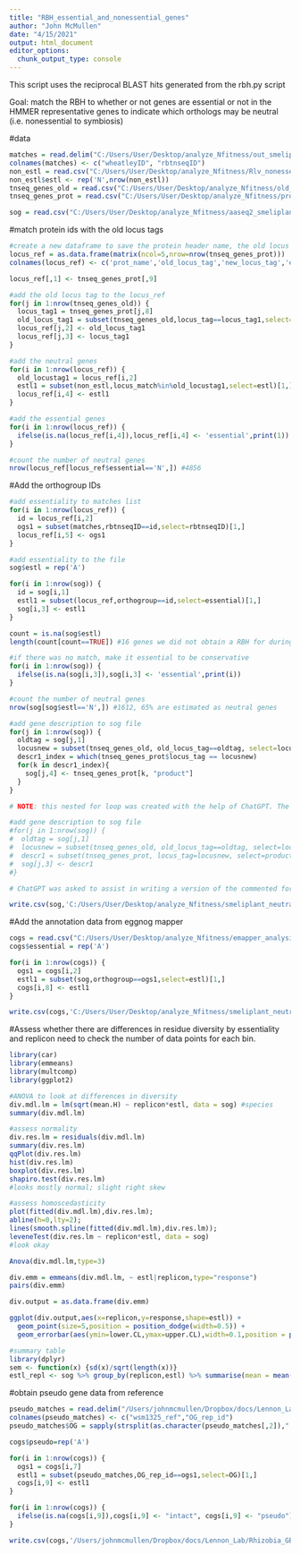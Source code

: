 ---
title: "RBH_essential_and_nonessential_genes"
author: "John McMullen"
date: "4/15/2021"
output: html_document
editor_options: 
  chunk_output_type: console
---
This script uses the reciprocal BLAST hits generated from the rbh.py script

Goal: match the RBH to whether or not genes are essential or not in the HMMER representative genes to indicate which orthologs may be neutral (i.e. nonessential to symbiosis)

#data
```{r}
matches = read.delim("C:/Users/User/Desktop/analyze_Nfitness/out_smeliplant.txt",header=FALSE)
colnames(matches) <- c("wheatleyID", "rbtnseqID")
non_estl = read.csv("C:/Users/User/Desktop/analyze_Nfitness/Rlv_nonessential gene list.csv")
non_estl$estl <- rep('N',nrow(non_estl))
tnseq_genes_old = read.csv("C:/Users/User/Desktop/analyze_Nfitness/old_annotations_smeliplant.csv")
tnseq_genes_prot = read.csv("C:/Users/User/Desktop/analyze_Nfitness/proteins_smeli.csv")

sog = read.csv("C:/Users/User/Desktop/analyze_Nfitness/aaseq2_smeliplant.csv") #sog = single orthologous genes
```

#match protein ids with the old locus tags
```{r}
#create a new dataframe to save the protein header name, the old locus tag and add the essentiality of the gene
locus_ref = as.data.frame(matrix(ncol=5,nrow=nrow(tnseq_genes_prot)))
colnames(locus_ref) <- c('prot_name','old_locus_tag','new_locus_tag','essential','orthogroup')

locus_ref[,1] <- tnseq_genes_prot[,9]

#add the old locus tag to the locus_ref
for(j in 1:nrow(tnseq_genes_old)) {
  locus_tag1 = tnseq_genes_prot[j,8]
  old_locus_tag1 = subset(tnseq_genes_old,locus_tag==locus_tag1,select=old_locus_tag)[1,]
  locus_ref[j,2] <- old_locus_tag1
  locus_ref[j,3] <- locus_tag1
}

#add the neutral genes
for(i in 1:nrow(locus_ref)) {
  old_locustag1 = locus_ref[i,2]
  estl1 = subset(non_estl,locus_match%in%old_locustag1,select=estl)[1,]
  locus_ref[i,4] <- estl1
}

#add the essential genes
for(i in 1:nrow(locus_ref)) {
  ifelse(is.na(locus_ref[i,4]),locus_ref[i,4] <- 'essential',print(1))
}

#count the number of neutral genes
nrow(locus_ref[locus_ref$essential=='N',]) #4856
```

#Add the orthogroup IDs
```{r}


#add essentiality to matches list
for(i in 1:nrow(locus_ref)) {
  id = locus_ref[i,2]
  ogs1 = subset(matches,rbtnseqID==id,select=rbtnseqID)[1,]
  locus_ref[i,5] <- ogs1
}

#add essentiality to the file
sog$estl = rep('A')

for(i in 1:nrow(sog)) {
  id = sog[i,1]
  estl1 = subset(locus_ref,orthogroup==id,select=essential)[1,]
  sog[i,3] <- estl1
}

count = is.na(sog$estl)
length(count[count==TRUE]) #16 genes we did not obtain a RBH for during analysis.

#if there was no match, make it essential to be conservative
for(i in 1:nrow(sog)) {
  ifelse(is.na(sog[i,3]),sog[i,3] <- 'essential',print(i))
}

#count the number of neutral genes
nrow(sog[sog$estl=='N',]) #1612, 65% are estimated as neutral genes

#add gene description to sog file
for(j in 1:nrow(sog)) {
  oldtag = sog[j,1]
  locusnew = subset(tnseq_genes_old, old_locus_tag==oldtag, select=locus_tag)[1,]
  descr1_index = which(tnseq_genes_prot$locus_tag == locusnew)
  for(k in descr1_index){
    sog[j,4] <- tnseq_genes_prot[k, "product"]
  }
}

# NOTE: this nested for loop was created with the help of ChatGPT. The original for loop, provided here, did not work properly:

#add gene description to sog file
#for(j in 1:nrow(sog)) {
#  oldtag = sog[j,1]
#  locusnew = subset(tnseq_genes_old, old_locus_tag==oldtag, select=locus_tag)[1,]
#  descr1 = subset(tnseq_genes_prot, locus_tag=locusnew, select=product)[1,]
#  sog[j,3] <- descr1
#}

# ChatGPT was asked to assist in writing a version of the commented for loop which would successfully iterate across all entries in the tnseq_genes_prot$product column. It was specified in-prompt that an optimized, nested structure would be necessary to accomplish this; ChatGPT provided the which() argument and wrote the syntax of the second for loop.

write.csv(sog,'C:/Users/User/Desktop/analyze_Nfitness/smeliplant_neutral.csv')
```

#Add the annotation data from eggnog mapper
```{r}
cogs = read.csv("C:/Users/User/Desktop/analyze_Nfitness/emapper_analysis_smeliplant.csv")
cogs$essential = rep('A')

for(i in 1:nrow(cogs)) {
  ogs1 = cogs[i,2]
  estl1 = subset(sog,orthogroup==ogs1,select=estl)[1,]
  cogs[i,8] <- estl1
}

write.csv(cogs,'C:/Users/User/Desktop/analyze_Nfitness/smeliplant_neutral_cog.csv')
```

#Assess whether there are differences in residue diversity by essentiality and replicon
need to check the number of data points for each bin.
```{r}
library(car)
library(emmeans)
library(multcomp)
library(ggplot2)

#ANOVA to look at differences in diversity
div.mdl.lm = lm(sqrt(mean.H) ~ replicon*estl, data = sog) #species
summary(div.mdl.lm)

#assess normality
div.res.lm = residuals(div.mdl.lm)
summary(div.res.lm)
qqPlot(div.res.lm)
hist(div.res.lm)
boxplot(div.res.lm)
shapiro.test(div.res.lm)
#looks mostly normal; slight right skew

#assess homoscedasticity
plot(fitted(div.mdl.lm),div.res.lm);
abline(h=0,lty=2);
lines(smooth.spline(fitted(div.mdl.lm),div.res.lm));
leveneTest(div.res.lm ~ replicon*estl, data = sog)
#look okay

Anova(div.mdl.lm,type=3)

div.emm = emmeans(div.mdl.lm, ~ estl|replicon,type="response")
pairs(div.emm)

div.output = as.data.frame(div.emm)

ggplot(div.output,aes(x=replicon,y=response,shape=estl)) +
  geom_point(size=5,position = position_dodge(width=0.5)) +
  geom_errorbar(aes(ymin=lower.CL,ymax=upper.CL),width=0.1,position = position_dodge(width=0.5))

#summary table
library(dplyr)
sem <- function(x) {sd(x)/sqrt(length(x))}
estl_repl <- sog %>% group_by(replicon,estl) %>% summarise(mean = mean(mean.H),sd = sd(mean.H),n = length(mean.H))
```

#obtain pseudo gene data from reference
```{r}
pseudo_matches = read.delim("/Users/johnmcmullen/Dropbox/docs/Lennon_Lab/Rhizobia_GEMS/Genomes/Reference/PseudoFinder_21Apr21/rbh/matches.txt",header=FALSE)
colnames(pseudo_matches) <- c("wsm1325_ref","OG_rep_id")
pseudo_matches$OG = sapply(strsplit(as.character(pseudo_matches[,2]),".fa"), `[`, 1)

cogs$pseudo=rep('A')

for(i in 1:nrow(cogs)) {
  ogs1 = cogs[i,7]
  estl1 = subset(pseudo_matches,OG_rep_id==ogs1,select=OG)[1,]
  cogs[i,9] <- estl1
}

for(i in 1:nrow(cogs)) {
  ifelse(is.na(cogs[i,9]),cogs[i,9] <- "intact", cogs[i,9] <- "pseudo")
}

write.csv(cogs,'/Users/johnmcmullen/Dropbox/docs/Lennon_Lab/Rhizobia_GEMS/Genomes/Analysis/RBH_tnseq_analysis/aa_sequence_diversity_replicon_neutral_cog_pseduo.csv')
```

